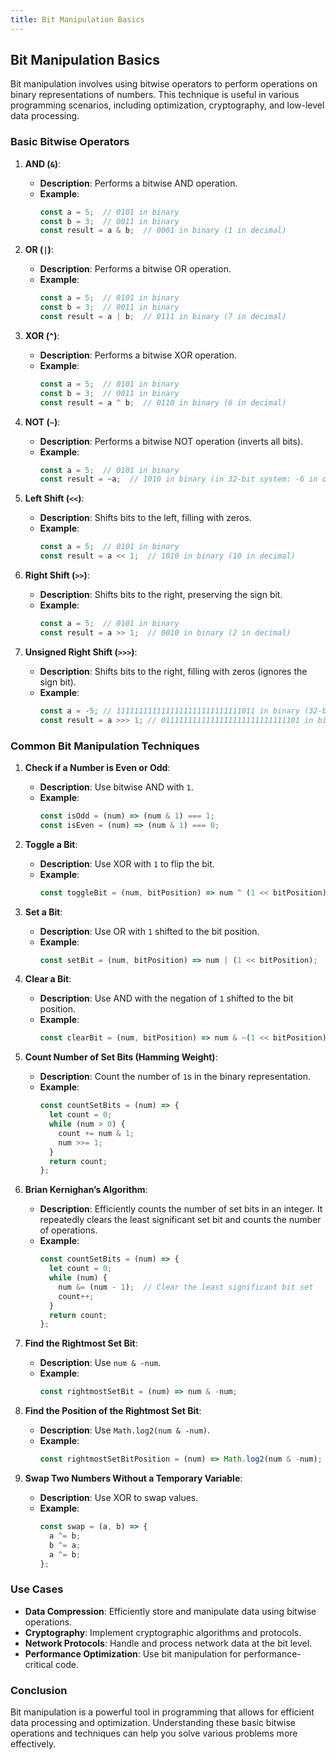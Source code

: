 ```yaml
---
title: Bit Manipulation Basics
---
```


## Bit Manipulation Basics

Bit manipulation involves using bitwise operators to perform operations on binary representations of numbers. This technique is useful in various programming scenarios, including optimization, cryptography, and low-level data processing.

### Basic Bitwise Operators

1. **AND (`&`)**:
   - **Description**: Performs a bitwise AND operation.
   - **Example**:
     ```javascript
     const a = 5;  // 0101 in binary
     const b = 3;  // 0011 in binary
     const result = a & b;  // 0001 in binary (1 in decimal)
     ```

2. **OR (`|`)**:
   - **Description**: Performs a bitwise OR operation.
   - **Example**:
     ```javascript
     const a = 5;  // 0101 in binary
     const b = 3;  // 0011 in binary
     const result = a | b;  // 0111 in binary (7 in decimal)
     ```

3. **XOR (`^`)**:
   - **Description**: Performs a bitwise XOR operation.
   - **Example**:
     ```javascript
     const a = 5;  // 0101 in binary
     const b = 3;  // 0011 in binary
     const result = a ^ b;  // 0110 in binary (6 in decimal)
     ```

4. **NOT (`~`)**:
   - **Description**: Performs a bitwise NOT operation (inverts all bits).
   - **Example**:
     ```javascript
     const a = 5;  // 0101 in binary
     const result = ~a;  // 1010 in binary (in 32-bit system: -6 in decimal)
     ```

5. **Left Shift (`<<`)**:
   - **Description**: Shifts bits to the left, filling with zeros.
   - **Example**:
     ```javascript
     const a = 5;  // 0101 in binary
     const result = a << 1;  // 1010 in binary (10 in decimal)
     ```

6. **Right Shift (`>>`)**:
   - **Description**: Shifts bits to the right, preserving the sign bit.
   - **Example**:
     ```javascript
     const a = 5;  // 0101 in binary
     const result = a >> 1;  // 0010 in binary (2 in decimal)
     ```

7. **Unsigned Right Shift (`>>>`)**:
   - **Description**: Shifts bits to the right, filling with zeros (ignores the sign bit).
   - **Example**:
     ```javascript
     const a = -5; // 1111111111111111111111111111011 in binary (32-bit)
     const result = a >>> 1; // 0111111111111111111111111111101 in binary (2147483645 in decimal)
     ```

### Common Bit Manipulation Techniques

1. **Check if a Number is Even or Odd**:
   - **Description**: Use bitwise AND with `1`.
   - **Example**:
     ```javascript
     const isOdd = (num) => (num & 1) === 1;
     const isEven = (num) => (num & 1) === 0;
     ```

2. **Toggle a Bit**:
   - **Description**: Use XOR with `1` to flip the bit.
   - **Example**:
     ```javascript
     const toggleBit = (num, bitPosition) => num ^ (1 << bitPosition);
     ```

3. **Set a Bit**:
   - **Description**: Use OR with `1` shifted to the bit position.
   - **Example**:
     ```javascript
     const setBit = (num, bitPosition) => num | (1 << bitPosition);
     ```

4. **Clear a Bit**:
   - **Description**: Use AND with the negation of `1` shifted to the bit position.
   - **Example**:
     ```javascript
     const clearBit = (num, bitPosition) => num & ~(1 << bitPosition);
     ```

5. **Count Number of Set Bits (Hamming Weight)**:
   - **Description**: Count the number of `1`s in the binary representation.
   - **Example**:
     ```javascript
     const countSetBits = (num) => {
       let count = 0;
       while (num > 0) {
         count += num & 1;
         num >>= 1;
       }
       return count;
     };
     ```

6. **Brian Kernighan’s Algorithm**:
   - **Description**: Efficiently counts the number of set bits in an integer. It repeatedly clears the least significant set bit and counts the number of operations.
   - **Example**:
     ```javascript
     const countSetBits = (num) => {
       let count = 0;
       while (num) {
         num &= (num - 1);  // Clear the least significant bit set
         count++;
       }
       return count;
     };
     ```

7. **Find the Rightmost Set Bit**:
   - **Description**: Use `num & -num`.
   - **Example**:
     ```javascript
     const rightmostSetBit = (num) => num & -num;
     ```

8. **Find the Position of the Rightmost Set Bit**:
   - **Description**: Use `Math.log2(num & -num)`.
   - **Example**:
     ```javascript
     const rightmostSetBitPosition = (num) => Math.log2(num & -num);
     ```

9. **Swap Two Numbers Without a Temporary Variable**:
   - **Description**: Use XOR to swap values.
   - **Example**:
     ```javascript
     const swap = (a, b) => {
       a ^= b;
       b ^= a;
       a ^= b;
     };
     ```

### Use Cases

- **Data Compression**: Efficiently store and manipulate data using bitwise operations.
- **Cryptography**: Implement cryptographic algorithms and protocols.
- **Network Protocols**: Handle and process network data at the bit level.
- **Performance Optimization**: Use bit manipulation for performance-critical code.

### Conclusion

Bit manipulation is a powerful tool in programming that allows for efficient data processing and optimization. Understanding these basic bitwise operations and techniques can help you solve various problems more effectively.
